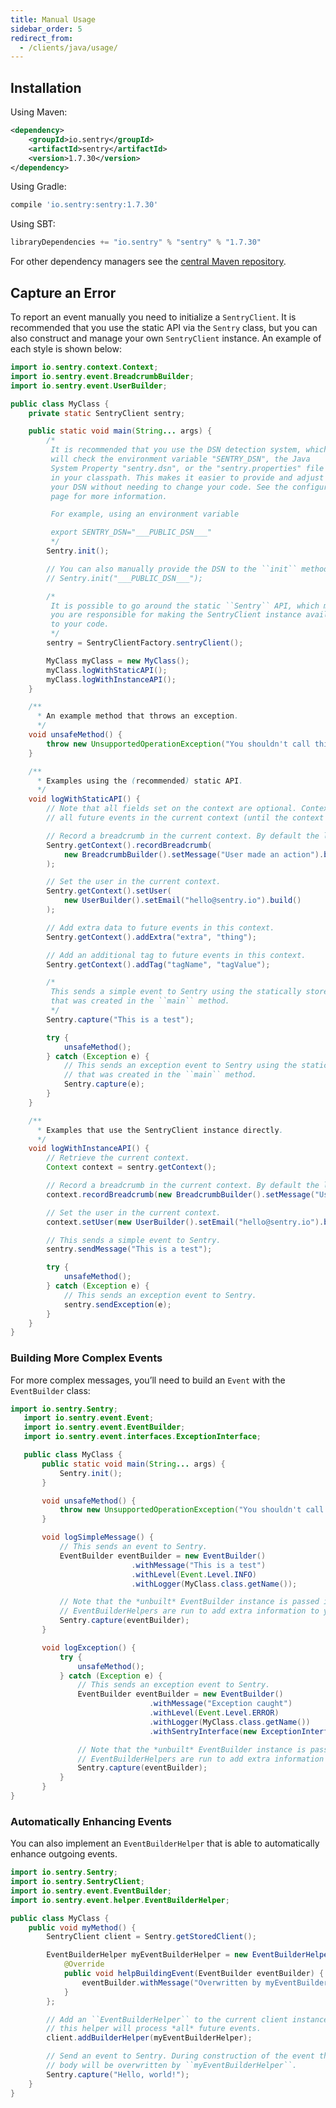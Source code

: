 ```yaml
---
title: Manual Usage
sidebar_order: 5
redirect_from:
  - /clients/java/usage/
---
```


## Installation

Using Maven:

```xml
<dependency>
    <groupId>io.sentry</groupId>
    <artifactId>sentry</artifactId>
    <version>1.7.30</version>
</dependency>
```

Using Gradle:

```groovy
compile 'io.sentry:sentry:1.7.30'
```

Using SBT:

```scala
libraryDependencies += "io.sentry" % "sentry" % "1.7.30"
```

For other dependency managers see the [central Maven repository](https://search.maven.org/#artifactdetails%7Cio.sentry%7Csentry%7C1.7.30%7Cjar).

## Capture an Error

To report an event manually you need to initialize a `SentryClient`. It is recommended that you use the static API via the `Sentry` class, but you can also construct and manage your own `SentryClient` instance. An example of each style is shown below:

```java
import io.sentry.context.Context;
import io.sentry.event.BreadcrumbBuilder;
import io.sentry.event.UserBuilder;

public class MyClass {
    private static SentryClient sentry;

    public static void main(String... args) {
        /*
         It is recommended that you use the DSN detection system, which
         will check the environment variable "SENTRY_DSN", the Java
         System Property "sentry.dsn", or the "sentry.properties" file
         in your classpath. This makes it easier to provide and adjust
         your DSN without needing to change your code. See the configuration
         page for more information.

         For example, using an environment variable

         export SENTRY_DSN="___PUBLIC_DSN___"
         */
        Sentry.init();

        // You can also manually provide the DSN to the ``init`` method.
        // Sentry.init("___PUBLIC_DSN___");

        /*
         It is possible to go around the static ``Sentry`` API, which means
         you are responsible for making the SentryClient instance available
         to your code.
         */
        sentry = SentryClientFactory.sentryClient();

        MyClass myClass = new MyClass();
        myClass.logWithStaticAPI();
        myClass.logWithInstanceAPI();
    }

    /**
      * An example method that throws an exception.
      */
    void unsafeMethod() {
        throw new UnsupportedOperationException("You shouldn't call this!");
    }

    /**
      * Examples using the (recommended) static API.
      */
    void logWithStaticAPI() {
        // Note that all fields set on the context are optional. Context data is copied onto
        // all future events in the current context (until the context is cleared).

        // Record a breadcrumb in the current context. By default the last 100 breadcrumbs are kept.
        Sentry.getContext().recordBreadcrumb(
            new BreadcrumbBuilder().setMessage("User made an action").build()
        );

        // Set the user in the current context.
        Sentry.getContext().setUser(
            new UserBuilder().setEmail("hello@sentry.io").build()
        );

        // Add extra data to future events in this context.
        Sentry.getContext().addExtra("extra", "thing");

        // Add an additional tag to future events in this context.
        Sentry.getContext().addTag("tagName", "tagValue");

        /*
         This sends a simple event to Sentry using the statically stored instance
         that was created in the ``main`` method.
         */
        Sentry.capture("This is a test");

        try {
            unsafeMethod();
        } catch (Exception e) {
            // This sends an exception event to Sentry using the statically stored instance
            // that was created in the ``main`` method.
            Sentry.capture(e);
        }
    }

    /**
      * Examples that use the SentryClient instance directly.
      */
    void logWithInstanceAPI() {
        // Retrieve the current context.
        Context context = sentry.getContext();

        // Record a breadcrumb in the current context. By default the last 100 breadcrumbs are kept.
        context.recordBreadcrumb(new BreadcrumbBuilder().setMessage("User made an action").build());

        // Set the user in the current context.
        context.setUser(new UserBuilder().setEmail("hello@sentry.io").build());

        // This sends a simple event to Sentry.
        sentry.sendMessage("This is a test");

        try {
            unsafeMethod();
        } catch (Exception e) {
            // This sends an exception event to Sentry.
            sentry.sendException(e);
        }
    }
}
```

### Building More Complex Events

For more complex messages, you’ll need to build an `Event` with the `EventBuilder` class:

```java
import io.sentry.Sentry;
   import io.sentry.event.Event;
   import io.sentry.event.EventBuilder;
   import io.sentry.event.interfaces.ExceptionInterface;

   public class MyClass {
       public static void main(String... args) {
           Sentry.init();
       }

       void unsafeMethod() {
           throw new UnsupportedOperationException("You shouldn't call this!");
       }

       void logSimpleMessage() {
           // This sends an event to Sentry.
           EventBuilder eventBuilder = new EventBuilder()
                           .withMessage("This is a test")
                           .withLevel(Event.Level.INFO)
                           .withLogger(MyClass.class.getName());

           // Note that the *unbuilt* EventBuilder instance is passed in so that
           // EventBuilderHelpers are run to add extra information to your event.
           Sentry.capture(eventBuilder);
       }

       void logException() {
           try {
               unsafeMethod();
           } catch (Exception e) {
               // This sends an exception event to Sentry.
               EventBuilder eventBuilder = new EventBuilder()
                               .withMessage("Exception caught")
                               .withLevel(Event.Level.ERROR)
                               .withLogger(MyClass.class.getName())
                               .withSentryInterface(new ExceptionInterface(e));

               // Note that the *unbuilt* EventBuilder instance is passed in so that
               // EventBuilderHelpers are run to add extra information to your event.
               Sentry.capture(eventBuilder);
           }
       }
}
```

### Automatically Enhancing Events

You can also implement an `EventBuilderHelper` that is able to automatically enhance outgoing events.

```java
import io.sentry.Sentry;
import io.sentry.SentryClient;
import io.sentry.event.EventBuilder;
import io.sentry.event.helper.EventBuilderHelper;

public class MyClass {
    public void myMethod() {
        SentryClient client = Sentry.getStoredClient();

        EventBuilderHelper myEventBuilderHelper = new EventBuilderHelper() {
            @Override
            public void helpBuildingEvent(EventBuilder eventBuilder) {
                eventBuilder.withMessage("Overwritten by myEventBuilderHelper!");
            }
        };

        // Add an ``EventBuilderHelper`` to the current client instance. Note that
        // this helper will process *all* future events.
        client.addBuilderHelper(myEventBuilderHelper);

        // Send an event to Sentry. During construction of the event the message
        // body will be overwritten by ``myEventBuilderHelper``.
        Sentry.capture("Hello, world!");
    }
}
```
